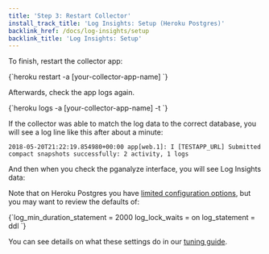```yaml
---
title: 'Step 3: Restart Collector'
install_track_title: 'Log Insights: Setup (Heroku Postgres)'
backlink_href: /docs/log-insights/setup
backlink_title: 'Log Insights: Setup'
---
```




To finish, restart the collector app:

<CodeBlock language="bash">
{`heroku restart -a [your-collector-app-name]
`}
</CodeBlock>

Afterwards, check the app logs again.

<CodeBlock language="bash">
{`heroku logs -a [your-collector-app-name] -t
`}
</CodeBlock>

If the collector was able to match the log data to the correct database, you will see a log line like this after about a minute:

```
2018-05-20T21:22:19.854980+00:00 app[web.1]: I [TESTAPP_URL] Submitted compact snapshots successfully: 2 activity, 1 logs
```

<PublicOnly>
  <p>And then when you check the pganalyze interface, you will see Log Insights data:</p>
  <p>
    <ImgLogInsights />
  </p>
</PublicOnly>

Note that on Heroku Postgres you have [limited configuration options](https://devcenter.heroku.com/articles/heroku-postgres-settings),
but you may want to review the defaults of:

<CodeBlock language="text">
{`log_min_duration_statement = 2000
log_lock_waits = on
log_statement = ddl
`}
</CodeBlock>

You can see details on what these settings do in our [tuning guide](https://pganalyze.com/docs/log-insights/setup/tuning-log-config-settings).

